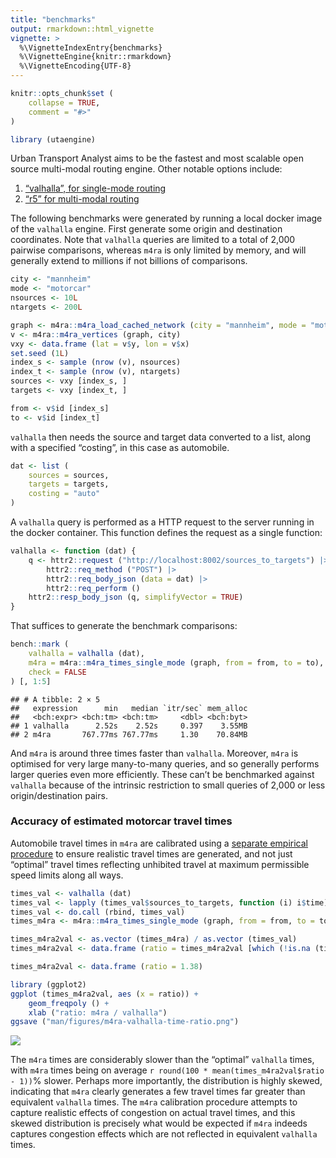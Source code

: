 ```yaml
---
title: "benchmarks"
output: rmarkdown::html_vignette
vignette: >
  %\VignetteIndexEntry{benchmarks}
  %\VignetteEngine{knitr::rmarkdown}
  %\VignetteEncoding{UTF-8}
---
```


```r
knitr::opts_chunk$set (
    collapse = TRUE,
    comment = "#>"
)
```

```r
library (utaengine)
```

Urban Transport Analyst aims to be the fastest and most scalable open source
multi-modal routing engine. Other notable options include:

1. ["valhalla", for single-mode routing](https://github.com/valhalla/valhalla)
2. ["r5" for multi-modal routing](https://github.com/conveyal/r5)

The following benchmarks were generated by running a local docker image of the
`valhalla` engine. First generate some origin and destination coordinates. Note
that `valhalla` queries are limited to a total of 2,000 pairwise comparisons,
whereas `m4ra` is only limited by memory, and will generally extend to millions
if not billions of comparisons.

```r
city <- "mannheim"
mode <- "motorcar"
nsources <- 10L
ntargets <- 200L

graph <- m4ra::m4ra_load_cached_network (city = "mannheim", mode = "motorcar", contracted = TRUE)
v <- m4ra::m4ra_vertices (graph, city)
vxy <- data.frame (lat = v$y, lon = v$x)
set.seed (1L)
index_s <- sample (nrow (v), nsources)
index_t <- sample (nrow (v), ntargets)
sources <- vxy [index_s, ]
targets <- vxy [index_t, ]

from <- v$id [index_s]
to <- v$id [index_t]
```

`valhalla` then needs the source and target data converted to a list, along
with a specified "costing", in this case as automobile.

```r
dat <- list (
    sources = sources,
    targets = targets,
    costing = "auto"
)
```

A `valhalla` query is performed as a HTTP request to the server running in the
docker container. This function defines the request as a single function:

```r
valhalla <- function (dat) {
    q <- httr2::request ("http://localhost:8002/sources_to_targets") |>
        httr2::req_method ("POST") |>
        httr2::req_body_json (data = dat) |>
        httr2::req_perform ()
    httr2::resp_body_json (q, simplifyVector = TRUE)
}
```

That suffices to generate the benchmark comparisons:

```r
bench::mark (
    valhalla = valhalla (dat),
    m4ra = m4ra::m4ra_times_single_mode (graph, from = from, to = to),
    check = FALSE
) [, 1:5]
```

    ## # A tibble: 2 × 5
    ##   expression      min   median `itr/sec` mem_alloc
    ##   <bch:expr> <bch:tm> <bch:tm>     <dbl> <bch:byt>
    ## 1 valhalla      2.52s    2.52s     0.397    3.55MB
    ## 2 m4ra       767.77ms 767.77ms     1.30    70.84MB


And `m4ra` is around three times faster than `valhalla`. Moreover, `m4ra` is
optimised for very large many-to-many queries, and so generally performs larger
queries even more efficiently. These can't be benchmarked against `valhalla`
because of the intrinsic restriction to small queries of 2,000 or less
origin/destination pairs.


### Accuracy of estimated motorcar travel times

Automobile travel times in `m4ra` are calibrated using a [separate empirical
procedure](https://github.com/UrbanAnalyst/ttcalib) to ensure realistic travel
times are generated, and not just "optimal" travel times reflecting unhibited
travel at maximum permissible speed limits along all ways.

```r
times_val <- valhalla (dat)
times_val <- lapply (times_val$sources_to_targets, function (i) i$time)
times_val <- do.call (rbind, times_val)
times_m4ra <- m4ra::m4ra_times_single_mode (graph, from = from, to = to)

times_m4ra2val <- as.vector (times_m4ra) / as.vector (times_val)
times_m4ra2val <- data.frame (ratio = times_m4ra2val [which (!is.na (times_m4ra2val))])
```

```r
times_m4ra2val <- data.frame (ratio = 1.38)
```

```r
library (ggplot2)
ggplot (times_m4ra2val, aes (x = ratio)) +
    geom_freqpoly () +
    xlab ("ratio: m4ra / valhalla")
ggsave ("man/figures/m4ra-valhalla-time-ratio.png")
```

![](m4ra-valhalla-time-ratio.png)

The `m4ra` times are considerably slower than the "optimal" `valhalla` times,
with `m4ra` times being on average `r round(100 * mean(times_m4ra2val$ratio -
1))`% slower. Perhaps more importantly, the distribution is highly skewed,
indicating that `m4ra` clearly generates a few travel times far greater than
equivalent `valhalla` times. The `m4ra` calibration procedure attempts to
capture realistic effects of congestion on actual travel times, and this skewed
distribution is precisely what would be expected if `m4ra` indeeds captures
congestion effects which are not reflected in equivalent `valhalla` times.
